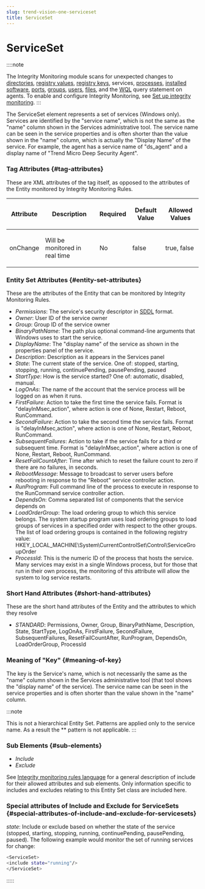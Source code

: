```yaml
---
slug: trend-vision-one-serviceset
title: ServiceSet
---
```

# ServiceSet

::::note

The Integrity Monitoring module scans for unexpected changes to [directories](directoryset.mdx), [registry values](registryvalueset.mdx), [registry keys](registrykeyset.mdx), services, [processes](processset.mdx), [installed software](installedsoftwareset.mdx), [ports](portset.mdx), [groups](groupset.mdx), [users](userset.mdx), [files](fileset.mdx), and the [WQL](wqlset.mdx) query statement on agents. To enable and configure Integrity Monitoring, see [Set up integrity monitoring](set-up-integrity-monitoring.mdx).
:::

The ServiceSet element represents a set of services (Windows only). Services are identified by the "service name", which is not the same as the "name" column shown in the Services administrative tool. The service name can be seen in the service properties and is often shorter than the value shown in the "name" column, which is actually the "Display Name" of the service. For example, the agent has a service name of "ds_agent" and a display name of "Trend Micro Deep Security Agent".

### Tag Attributes {#tag-attributes}

These are XML attributes of the tag itself, as opposed to the attributes of the Entity monitored by Integrity Monitoring Rules.

<table>
<thead>
<tr>
<th><p>Attribute</p></th>
<th><p>Description</p></th>
<th><p>Required</p></th>
<th><p>Default Value</p></th>
<th><p>Allowed Values</p></th>
</tr>
</thead>
<tbody>
<tr>
<td><p>onChange</p></td>
<td><p>Will be monitored in real time</p></td>
<td><p>No</p></td>
<td><p>false</p></td>
<td><p>true, false</p></td>
</tr>
</tbody>
</table>

### Entity Set Attributes {#entity-set-attributes}

These are the attributes of the Entity that can be monitored by Integrity Monitoring Rules.

- *Permissions*: The service's security descriptor in [SDDL](https://docs.microsoft.com/en-us/windows/win32/secauthz/security-descriptor-string-format?redirectedfrom=MSDN) format.
- *Owner*: User ID of the service owner
- *Group*: Group ID of the service owner
- *BinaryPathName*: The path plus optional command-line arguments that Windows uses to start the service.
- *DisplayName*: The "display name" of the service as shown in the properties panel of the service.
- *Description*: Description as it appears in the Services panel
- *State*: The current state of the service. One of: stopped, starting, stopping, running, continuePending, pausePending, paused
- *StartType*: How is the service started? One of: automatic, disabled, manual.
- *LogOnAs*: The name of the account that the service process will be logged on as when it runs.
- *FirstFailure*: Action to take the first time the service fails. Format is "delayInMsec,action", where action is one of None, Restart, Reboot, RunCommand.
- *SecondFailure*: Action to take the second time the service fails. Format is "delayInMsec,action", where action is one of None, Restart, Reboot, RunCommand.
- *SubsequentFailures*: Action to take if the service fails for a third or subsequent time. Format is "delayInMsec,action", where action is one of None, Restart, Reboot, RunCommand.
- *ResetFailCountAfter*: Time after which to reset the failure count to zero if there are no failures, in seconds.
- *RebootMessage*: Message to broadcast to server users before rebooting in response to the "Reboot" service controller action.
- *RunProgram*: Full command line of the process to execute in response to the RunCommand service controller action.
- *DependsOn*: Comma separated list of components that the service depends on
- *LoadOrderGroup*: The load ordering group to which this service belongs. The system startup program uses load ordering groups to load groups of services in a specified order with respect to the other groups. The list of load ordering groups is contained in the following registry value: HKEY_LOCAL_MACHINE\System\CurrentControlSet\Control\ServiceGroupOrder
- *ProcessId*: This is the numeric ID of the process that hosts the service. Many services may exist in a single Windows process, but for those that run in their own process, the monitoring of this attribute will allow the system to log service restarts.

### Short Hand Attributes {#short-hand-attributes}

These are the short hand attributes of the Entity and the attributes to which they resolve

- *STANDARD*: Permissions, Owner, Group, BinaryPathName, Description, State, StartType, LogOnAs, FirstFailure, SecondFailure, SubsequentFailures, ResetFailCountAfter, RunProgram, DependsOn, LoadOrderGroup, ProcessId

### Meaning of "Key" {#meaning-of-key}

The key is the Service's name, which is not necessarily the same as the "name" column shown in the Services administrative tool (that tool shows the "display name" of the service). The service name can be seen in the service properties and is often shorter than the value shown in the "name" column.

:::note

This is not a hierarchical Entity Set. Patterns are applied only to the service name. As a result the \*\* pattern is not applicable.
:::

### Sub Elements {#sub-elements}

- *Include*
- *Exclude*

See [Integrity monitoring rules language](integrity-monitoring-language-swp.mdx) for a general description of include for their allowed attributes and sub elements. Only information specific to includes and excludes relating to this Entity Set class are included here.

### Special attributes of Include and Exclude for ServiceSets {#special-attributes-of-include-and-exclude-for-servicesets}

*state*: Include or exclude based on whether the state of the service (stopped, starting, stopping, running, continuePending, pausePending, paused). The following example would monitor the set of running services for change:

```bash
<ServiceSet>
<include state="running"/>
</ServiceSet>
```
:::::
